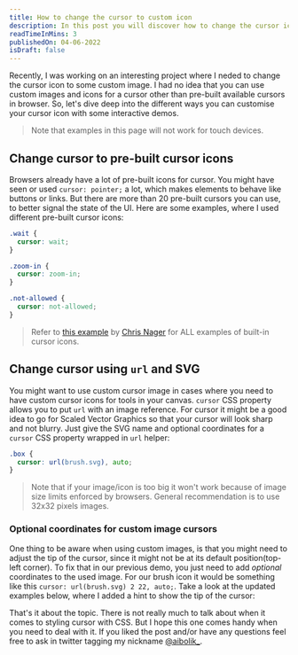 ```yaml
---
title: How to change the cursor to custom icon
description: In this post you will discover how to change the cursor icon to a custom icon using CSS with some interactive demos and code samples.
readTimeInMins: 3
publishedOn: 04-06-2022
isDraft: false
---
```


Recently, I was working on an interesting project where I neded to change the cursor icon to some custom image. I had no idea that you can use custom images and icons for a cursor other than pre-built available cursors in browser. So, let's dive deep into the different ways you can customise your cursor icon with some interactive demos.

> Note that examples in this page will not work for touch devices.

## Change cursor to pre-built cursor icons

Browsers already have a lot of pre-built icons for cursor. You might have seen or used `cursor: pointer;` a lot, which makes elements to behave like buttons or links. But there are more than 20 pre-built cursors you can use, to better signal the state of the UI. Here are some examples, where I used different pre-built cursor icons:


```css
.wait {
  cursor: wait;
}

.zoom-in {
  cursor: zoom-in;
}

.not-allowed {
  cursor: not-allowed;
}
```

<DemoUsingPrebuiltIcons />

> Refer to [this example](https://chrisnager.github.io/cursors/) by [Chris Nager](https://twitter.com/chrisnager) for ALL examples of built-in cursor icons.

## Change cursor using `url` and SVG

You might want to use custom cursor image in cases where you need to have custom cursor icons for tools in your canvas. `cursor` CSS property allows you to put `url` with an image reference. For cursor it might be a good idea to go for Scaled Vector Graphics so that your cursor will look sharp and not blurry. Just give the SVG name and optional coordinates for a `cursor` CSS property wrapped in `url` helper:

```css
.box {
  cursor: url(brush.svg), auto;
}
```

<DemoUsingInlineSvg headline="Hover over the text below" />

> Note that if your image/icon is too big it won't work because of image size limits enforced by browsers. General recommendation is to use 32x32 pixels images.

### Optional coordinates for custom image cursors

One thing to be aware when using custom images, is that you might need to adjust the tip of the cursor, since it might not be at its default position(top-left corner). To fix that in our previous demo, you just need to add *optional* coordinates to the used image. For our brush icon it would be something like this `cursor: url(brush.svg) 2 22, auto;`. Take a look at the updated examples below, where I added a hint to show the tip of the cursor:

<DemoWithCoordinates />

That's it about the topic. There is not really much to talk about when it comes to styling cursor with CSS. But I hope this one comes handy when you need to deal with it. If you liked the post and/or have any questions feel free to ask in twitter tagging my nickname [@aibolik_](https://twitter.com/aibolik_).